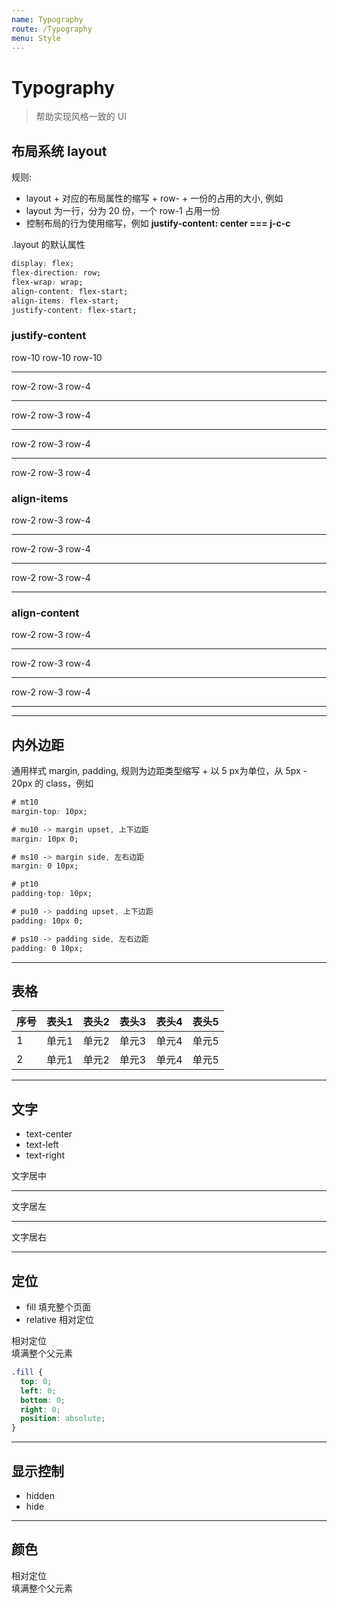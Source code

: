 ```yaml
---
name: Typography
route: /Typography
menu: Style
---
```



# Typography

> 帮助实现风格一致的 UI

## 布局系统 layout

规则:

- layout + 对应的布局属性的缩写 + row- + 一份的占用的大小, 例如
- layout 为一行，分为 20 份，一个 row-1 占用一份
- 控制布局的行为使用缩写，例如 __justify-content: center === j-c-c__

.layout 的默认属性

```css
display: flex;
flex-direction: row;
flex-wrap: wrap;
align-content: flex-start;
align-items: flex-start;
justify-content: flex-start;
```

### justify-content

<Playground>
  <div className="layout">
    <span className="row-10" style={{background: '#EEE'}}>row-10</span>
    <span className="row-10" style={{background: '#AAA'}}>row-10</span>
    <span className="row-10" style={{background: '#ccc'}}>row-10</span>
  </div>
  <hr/>
  <div className="layout">
    <span className="row-2" style={{background: '#EEE'}}>row-2</span>
    <span className="row-3" style={{background: '#AAA'}}>row-3</span>
    <span className="row-4" style={{background: '#ccc'}}>row-4</span>
  </div>
  <hr/>
  <div className="layout j-c-c">
    <span className="row-2" style={{background: '#EEE'}}>row-2</span>
    <span className="row-3" style={{background: '#AAA'}}>row-3</span>
    <span className="row-4" style={{background: '#ccc'}}>row-4</span>
  </div>
  <hr/>
  <div className="layout j-c-b">
    <span className="row-2" style={{background: '#EEE'}}>row-2</span>
    <span className="row-3" style={{background: '#AAA'}}>row-3</span>
    <span className="row-4" style={{background: '#ccc'}}>row-4</span>
  </div>
  <hr/>
  <div className="layout j-c-e">
    <span className="row-2" style={{background: '#EEE'}}>row-2</span>
    <span className="row-3" style={{background: '#AAA'}}>row-3</span>
    <span className="row-4" style={{background: '#ccc'}}>row-4</span>
  </div>
</Playground>

### align-items

<Playground>
  <div className="layout">
    <span className="row-2" style={{background: '#EEE', height: 30}}>row-2</span>
    <span className="row-3" style={{background: '#AAA', height: 40}}>row-3</span>
    <span className="row-4" style={{background: '#ccc', height: 50}}>row-4</span>
  </div>
  <hr/>
  <div className="layout a-i-c">
    <span className="row-2" style={{background: '#EEE', height: 30}}>row-2</span>
    <span className="row-3" style={{background: '#AAA', height: 40}}>row-3</span>
    <span className="row-4" style={{background: '#ccc', height: 50}}>row-4</span>
  </div>
  <hr/>
  <div className="layout a-i-e">
    <span className="row-2" style={{background: '#EEE', height: 30}}>row-2</span>
    <span className="row-3" style={{background: '#AAA', height: 40}}>row-3</span>
    <span className="row-4" style={{background: '#ccc', height: 50}}>row-4</span>
  </div>
  <hr/>
</Playground>

### align-content

<Playground>
  <div className="layout" style={{height: 120, display: 'grid'}}>
    <span className="row-2" style={{background: '#EEE', height: 20}}>row-2</span>
    <span className="row-3" style={{background: '#AAA', height: 30}}>row-3</span>
    <span className="row-4" style={{background: '#ccc', height: 40}}>row-4</span>
  </div>
  <hr/>
  <div className="layout a-c-c" style={{height: 120, display: 'grid'}}>
    <span className="row-2" style={{background: '#EEE', height: 20}}>row-2</span>
    <span className="row-3" style={{background: '#AAA', height: 30}}>row-3</span>
    <span className="row-4" style={{background: '#ccc', height: 40}}>row-4</span>
  </div>
  <hr/>
  <div className="layout a-c-around" style={{height: 120, display: 'grid'}}>
    <span className="row-2" style={{background: '#EEE', height: 20}}>row-2</span>
    <span className="row-3" style={{background: '#AAA', height: 30}}>row-3</span>
    <span className="row-4" style={{background: '#ccc', height: 40}}>row-4</span>
  </div>
  <hr/>
</Playground>

---------------

## 内外边距

通用样式 margin, padding, 规则为边距类型缩写 + 以 5 px为单位，从 5px - 20px 的 class，例如

<Playground>
  <div style={{width: 300, height: 300, background: '#EEE', padding: '0.1px'}}>
    <div style={{width: 50, height: 50, background: '#DDD'}} className="mb10"></div>
    <div style={{width: 50, height: 50, background: '#DDD'}} className="ml10"></div>
  </div>
</Playground>

```css static
# mt10
margin-top: 10px;

# mu10 -> margin upset, 上下边距
margin: 10px 0;

# ms10 -> margin side, 左右边距
margin: 0 10px;

# pt10
padding-top: 10px;

# pu10 -> padding upset, 上下边距
padding: 10px 0;

# ps10 -> padding side, 左右边距
padding: 0 10px;
```

---------------

## 表格

<Playground>
  <table className="table">
    <thead>
      <tr>
        <th>序号</th>
        <th>表头1</th>
        <th>表头2</th>
        <th>表头3</th>
        <th>表头4</th>
        <th>表头5</th>
      </tr>
    </thead>
    <tbody>
      <tr>
        <td>1</td>
        <td>单元1</td>
        <td>单元2</td>
        <td>单元3</td>
        <td>单元4</td>
        <td>单元5</td>
      </tr>
      <tr>
        <td>2</td>
        <td>单元1</td>
        <td>单元2</td>
        <td>单元3</td>
        <td>单元4</td>
        <td>单元5</td>
      </tr>
    </tbody>
  </table>
</Playground>

---------------

## 文字

- text-center
- text-left
- text-right

<Playground>
  <div className="text-center">文字居中</div>
  <hr/>
  <div className="text-left">文字居左</div>
  <hr/>
  <div className="text-right">文字居右</div>
</Playground>

---------------

## 定位

- fill 填充整个页面
- relative 相对定位

<Playground>
  <div className="relative">相对定位</div>
  <div className="relative">
    <div className="fill">填满整个父元素</div>
  </div>
</Playground>

```css
.fill {
  top: 0;
  left: 0;
  bottom: 0;
  right: 0;
  position: absolute;
}
```

---------------

## 显示控制

- hidden
- hide

---------------

## 颜色

<Playground>
  <div className="relative">相对定位</div>
  <div className="relative">
    <div className="fill">填满整个父元素</div>
  </div>
</Playground>
